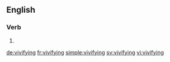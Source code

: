 ==English==

===Verb===
{{head|en}}

# {{present participle of|vivify|lang=en}}

[[de:vivifying]]
[[fr:vivifying]]
[[simple:vivifying]]
[[sv:vivifying]]
[[vi:vivifying]]
